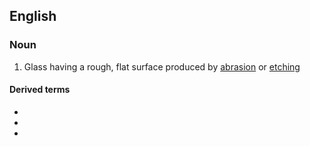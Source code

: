 {{also|ground-glass}}

==English==

===Noun===
{{wikipedia}}
{{en-noun|-}}

# Glass having a rough, flat surface produced by [[abrasion]] or [[etching]]

====Derived terms====
* {{l|en|ground glass hepatocyte}}
* {{l|en|ground glass joint}}
* {{l|en|ground glass screen}}